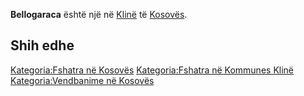 {{Fshat në 
 | Emri                = Bellogaraca
 | EmriAlt                = 
 | NAME_SHORT_FORM=      
 | NAME_GENERIC=      
 | NAME_SORT_NAME_RO=      BELLOGARACA
 | FULL_NAME_RO = Bellogaraca
 | FULL_NAME_ND_RO=Bellogaraca
 | SORT_NAME_RG=BELLOGARACA
 | FULL_NAME_RG=Bellogaraca
 | FULL_NAME_ND_RG=Bellogaraca
 | SRP_NAME_SHORT_FORM=      
 | SRP_NAME_GENERIC=      
 | SRP_NAME_SORT_NAME_RO=      
 | SRP_FULL_NAME_RO = 
 | SRP_FULL_NAME_ND_RO=
 | SRP_SORT_NAME_RG=
 | SRP_FULL_NAME_RG=
 | SRP_FULL_NAME_ND_RG=
 | Emri (Rasa dhanore) = 
 | Figura              = 
 | Shteti              = Kosovo
 | Komuna              = Klinë
 | Kodi postar         = 
 | Sipërfaqja          = 

 | Popullsia           = 

 | Regj. i popullsisë  = 
 | Dend. e popullsisë  = 
 | Faqja zyrtare       = 
 <!--- Koordinatat ----> 
 | Gjerësia            = 42.310278
 | Gjatësia            = 21.242778
 | Lartësia            = 
}}
'''Bellogaraca''' është një [[]] në [[Klinë]] të [[Kosovës]].

<!-- == Gjeografia == -->
<!-- == Historia == -->
<!-- == Demografia == -->
== Shih edhe ==
{{Komuna Klinë}}
{{Kosovo-Administrata-Cung}}

[[Kategoria:Fshatra në Kosovës]]
[[Kategoria:Fshatra në Kommunes Klinë]]
[[Kategoria:Vendbanime në Kosovës]]